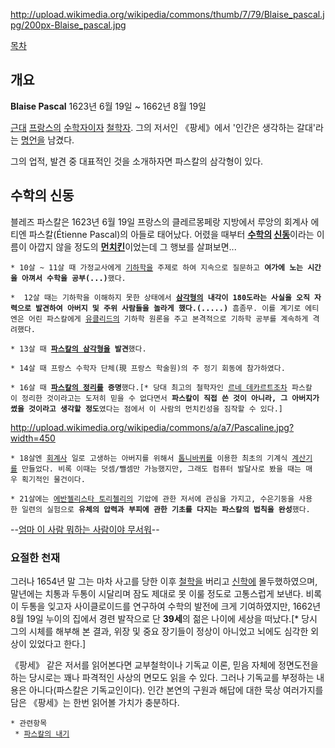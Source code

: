 http://upload.wikimedia.org/wikipedia/commons/thumb/7/79/Blaise_pascal.jpg/200px-Blaise_pascal.jpg

[[목차]]
== 개요 ==
'''Blaise Pascal'''
1623년 6월 19일 ~ 1662년 8월 19일

[[근대]] [[프랑스]]의 [[수학자]]이자 [[철학자]]. 그의 저서인 《팡세》에서 '인간은 생각하는 갈대'라는 [[명언]]을 남겼다.

그의 업적, 발견 중 대표적인 것을 소개하자면 파스칼의 삼각형이 있다.

== 수학의 신동 ==
블레즈 파스칼은 1623년 6월 19일 프랑스의 클레르몽페랑 지방에서 루앙의 회계사 에티엔 파스칼(Étienne Pascal)의 아들로 태어났다. 어렸을 때부터 '''[[수학]]의 [[신동]]'''이라는 이름이 아깝지 않을 정도의 '''[[먼치킨]]'''이었는데 그 행보를 살펴보면...

 * 10살 ~ 11살 때 가정교사에게 [[기하학]]을 주제로 하여 지속으로 질문하고 '''여가에 노는 시간을 아껴서 수학을 공부(...)'''했다.

 *  12살 때는 기하학을 이해하지 못한 상태에서 '''[[삼각형]]의 내각이 180도라는 사실을 오직 자력으로 발견하여 아버지 및 주위 사람들을 놀라게 했다.(.....)''' 흠좀무. 이를 계기로 에티엔은 어린 파스칼에게 [[유클리드]]의 기하학 원론을 주고 본격적으로 기하학 공부를 계속하게 격려했다.

 * 13살 때 '''[[파스칼의 삼각형]]을 발견'''했다.

 * 14살 때 프랑스 수학자 단체(現 프랑스 학술원)의 주 정기 회동에 참가하였다.

 * 16살 때 '''[[파스칼의 정리]]를 증명'''했다.[* 당대 최고의 철학자인 [[르네 데카르트]]조차 파스칼이 정리한 것이라고는 도저히 믿을 수 없다면서 '''파스칼이 직접 쓴 것이 아니라, 그 아버지가 썼을 것이라고 생각할 정도'''였다는 점에서 이 사람의 먼치킨성을 짐작할 수 있다.]

http://upload.wikimedia.org/wikipedia/commons/a/a7/Pascaline.jpg?width=450
 * 18살엔 [[회계사]] 일로 고생하는 아버지를 위해서 [[톱니바퀴]]를 이용한 최초의 기계식 [[계산기]]를 만들었다. 비록 이때는 덧셈/뺄셈만 가능했지만, 그래도 컴퓨터 발달사로 봤을 때는 매우 획기적인 물건이다.

 * 21살에는 [[에반젤리스타 토리첼리]]의 기압에 관한 저서에 관심을 가지고, 수은기둥을 사용한 일련의 실험으로 '''유체의 압력과 부피에 관한 기초를 다지는 파스칼의 법칙을 완성'''했다.

--[[몰라 뭐야 그거 무서워|엄마 이 사람 뭐하는 사람이야 무서워]]--

=== 요절한 천재 ===
그러나 1654년 말 그는 마차 사고를 당한 이후 [[철학]]을 버리고 [[신학]]에 몰두했하였으며, 말년에는 치통과 두통이 시달리며 잠도 제대로 못 이룰 정도로 고통스럽게 보낸다. 비록 이 두통을 잊고자 사이클로이드를 연구하여 수학의 발전에 크게 기여하였지만, 1662년 8월 19일 누이의 집에서 경련 발작으로 단 '''39세'''의 젊은 나이에 세상을 떠났다.[* 당시 그의 시체를 해부해 본 결과, 위장 및 중요 장기들이 정상이 아니었고 뇌에도 심각한 외상이 있었다고 한다.]

《팡세》 같은 저서를 읽어본다면 교부철학이나 기독교 이론, 믿음 자체에 정면도전을 하는 당시로는 꽤나 파격적인 사상의 면모도 읽을 수 있다. 그러나 기독교를 부정하는 내용은 아니다(파스칼은 기독교인이다). 인간 본연의 구원과 해답에 대한 묵상 여러가지를 담은 《팡세》는 한번 읽어볼 가치가 충분하다.

 * 관련항목
  * [[파스칼의 내기]]

